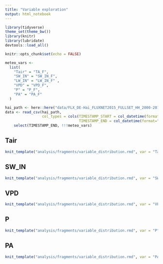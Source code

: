```yaml
---
title: "Variable exploration"
output: html_notebook
---
```


```r
library(tidyverse)
theme_set(theme_bw())
library(knitr)
library(lubridate)
devtools::load_all()

knitr::opts_chunk$set(echo = FALSE)
```
```r
meteo_vars <-
  list(
    "Tair" = "TA_F",
    "SW_IN" = "SW_IN_F",
    "LW_IN" = "LW_IN_F" ,
    "VPD" = "VPD_F",
    "P" = "P_F",
    "PA" = "PA_F"
  )

hai_path <- here::here("data/FLX_DE-Hai_FLUXNET2015_FULLSET_HH_2000-2012_1-4.csv")
data <- read_csv(hai_path,
                 col_types = cols(TIMESTAMP_START = col_datetime(format="%Y%m%d%H%M"),
                                  TIMESTAMP_END = col_datetime(format="%Y%m%d%H%M")), na = c("-9999", "-9999.99")) %>%
    select(TIMESTAMP_END, !!!meteo_vars)


```


## Tair


```r
knit_template("analysis/fragments/variable_distribution.rmd", var = "Tair", unit="°C")
```
## SW_IN

```r
knit_template("analysis/fragments/variable_distribution.rmd", var = "SW_IN", unit="W m-2")
```
## VPD

```r
knit_template("analysis/fragments/variable_distribution.rmd", var = "VPD", unit="hPa")
```

## P

```r
knit_template("analysis/fragments/variable_distribution.rmd", var = "P", unit="mm")
```


## PA

```r
knit_template("analysis/fragments/variable_distribution.rmd", var = "PA", unit="hPa")
```
